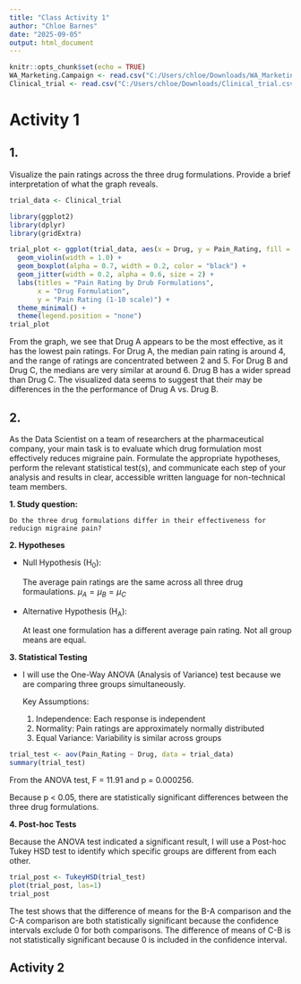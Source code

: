 ```yaml
---
title: "Class Activity 1"
author: "Chloe Barnes"
date: "2025-09-05"
output: html_document
---
```


```r
knitr::opts_chunk$set(echo = TRUE)
WA_Marketing.Campaign <- read.csv("C:/Users/chloe/Downloads/WA_Marketing-Campaign.csv")
Clinical_trial <- read.csv("C:/Users/chloe/Downloads/Clinical_trial.csv", stringsAsFactors=TRUE)
```

# Activity 1

## 1.

Visualize the pain ratings across the three drug formulations. Provide a brief interpretation of what the graph reveals.

```r
trial_data <- Clinical_trial
```

```r
library(ggplot2)
library(dplyr)
library(gridExtra)
```

```r
trial_plot <- ggplot(trial_data, aes(x = Drug, y = Pain_Rating, fill = Drug)) +
  geom_violin(width = 1.0) +
  geom_boxplot(alpha = 0.7, width = 0.2, color = "black") +
  geom_jitter(width = 0.2, alpha = 0.6, size = 2) +
  labs(titles = "Pain Rating by Drub Formulations",
       x = "Drug Formulation",
       y = "Pain Rating (1-10 scale)") +
  theme_minimal() +
  theme(legend.position = "none")
trial_plot
```

From the graph, we see that Drug A appears to be the most effective, as it has the lowest pain ratings. For Drug A, the median pain rating is around 4, and the range of ratings are concentrated between 2 and 5. For Drug B and Drug C, the medians are very similar at around 6. Drug B has a wider spread than Drug C. The visualized data seems to suggest that their may be differences in the the performance of Drug A vs. Drug B.

## 2.

As the Data Scientist on a team of researchers at the pharmaceutical company, your main task is to evaluate which drug formulation most effectively reduces migraine pain. Formulate the appropriate hypotheses, perform the relevant statistical test(s), and communicate each step of your analysis and results in clear, accessible written language for non-technical team members.

**1. Study question:**

```         
Do the three drug formulations differ in their effectiveness for reducign migraine pain?
```

**2. Hypotheses**

-   Null Hypothesis (H~0~):

    The average pain ratings are the same across all three drug formaulations. ${\mu}_A = {\mu}_B = {\mu}_C$

-   Alternative Hypothesis (H~A~):

    At least one formulation has a different average pain rating. Not all group means are equal.

**3. Statistical Testing**

-   I will use the One-Way ANOVA (Analysis of Variance) test because we are comparing three groups simultaneously.

    Key Assumptions:

    1.  Independence: Each response is independent
    2.  Normality: Pain ratings are approximately normally distributed
    3.  Equal Variance: Variability is similar across groups

```r
trial_test <- aov(Pain_Rating ~ Drug, data = trial_data)
summary(trial_test)
```

From the ANOVA test, F = 11.91 and p = 0.000256.

Because p \< 0.05, there are statistically significant differences between the three drug formulations.

**4. Post-hoc Tests**

Because the ANOVA test indicated a significant result, I will use a Post-hoc Tukey HSD test to identify which specific groups are different from each other.

```r
trial_post <- TukeyHSD(trial_test)
plot(trial_post, las=1)
trial_post
```

The test shows that the difference of means for the B-A comparison and the C-A comparison are both statistically significant because the confidence intervals exclude 0 for both comparisons. The difference of means of C-B is not statistically significant because 0 is included in the confidence interval.

## Activity 2

